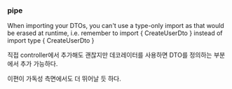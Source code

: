### pipe

When importing your DTOs, you can't use a type-only import as that would be erased at runtime, i.e. remember to import { CreateUserDto } instead of import type { CreateUserDto }

직접 controller에서 추가해도 괜찮지만 데코레이터를 사용하면 DTO를 정의하는 부분에서 추가 가능하다.

이편이 가독성 측면에서도 더 뛰어날 듯 하다.